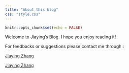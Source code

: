 ```yaml
---
title: "About this blog"
css: "style.css"
---
```


```r
knitr::opts_chunk$set(echo = FALSE)
```

Welcome to Jiaying's Blog. I hope you enjoy reading it!

For feedbacks or suggestions please contact me through :

<i class="fa fa-github"></i> [Jiaying Zhang](https://github.com/Jiayingttkx)

<i class="fa fa-weibo"> </i> [Jiaying Zhang](https://weibo.com/u/6553328377/home)
